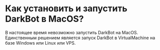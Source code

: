 # Как установить и запустить DarkBot в MacOS?

В настоящее время невозможно запустить DarkBot на MacOS. Единственным решением является запуск DarkBot в VirtualMachine на базе Windows или Linux или VPS.
